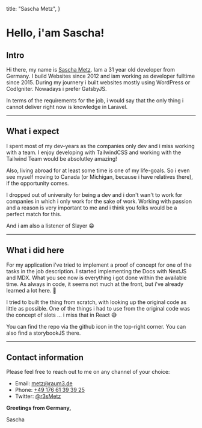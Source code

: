 
  title: "Sascha Metz",
}

# Hello, i'am Sascha!

<h2 className="anchor-only">Intro</h2>

Hi there, my name is <a target="_blank" href="https://twitter.com/r3sMetz">Sascha Metz</a>. Iam a 31 year old developer from Germany.
I build Websites since 2012 and iam working as developer fulltime since 2015. During my journery i built websites mostly using WordPress or CodIgniter.
Nowadays i prefer GatsbyJS.

In terms of the requirements for the job, i would say that the only thing i cannot deliver right now is knowledge in Laravel.

---

## What i expect

I spent most of my dev-years as the companies only dev and i miss working with a team.
I enjoy developing with TailwindCSS and working with the Tailwind Team would be absolutley amazing!

Also, living abroad for at least some time is one of my life-goals. So i even see myself moving to Canada (or Michigan, because i have relatives there), if the opportunity comes.

I dropped out of university for being a dev and i don't wan't to work for companies in which i only work for the sake of work.
Working with passion and a reason is very important to me and i think you folks would be a perfect match for this.

And i am also a listener of Slayer 😁

---

## What i did here

For my application i've tried to implement a proof of concept for one of the tasks in the job description. I started implementing the Docs with NextJS and MDX.
What you see now is everything i got done within the available time. As always in code, it seems not much at the front, but i've already learned a lot here. 🙂

I tried to built the thing from scratch, with looking up the original code as little as possible. One of the things i had to use from the original code was the concept of slots ... i miss that in React 😅

You can find the repo via the github icon in the top-right corner. You can also find a storybookJS there.

---

## Contact information

Please feel free to reach out to me on any channel of your choice:

- Email: [metz@raum3.de](mailto:metz@raum3.de)
- Phone: [+49 176 61 39 39 25](tel:+4917661393925)
- Twitter: [@r3sMetz](https://twitter.com/r3sMetz)

**Greetings from Germany,**

Sascha
